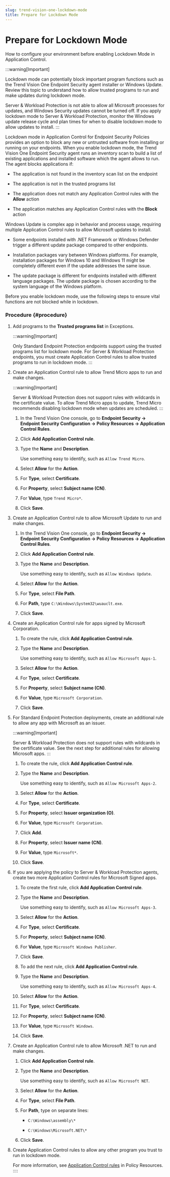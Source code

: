```yaml
---
slug: trend-vision-one-lockdown-mode
title: Prepare for Lockdown Mode
---
```

# Prepare for Lockdown Mode

How to configure your environment before enabling Lockdown Mode in Application Control.

:::warning[Important]

Lockdown mode can potentially block important program functions such as the Trend Vision One Endpoint Security agent installer or Windows Update. Review this topic to understand how to allow trusted programs to run and make updates during lockdown mode.

Server & Workload Protection is not able to allow all Microsoft processes for updates, and Windows Security updates cannot be turned off. If you apply lockdown mode to Server & Workload Protection, monitor the Windows update release cycle and plan times for when to disable lockdown mode to allow updates to install.
:::

Lockdown mode in Application Control for Endpoint Security Policies provides an option to block any new or untrusted software from installing or running on your endpoints. When you enable lockdown mode, the Trend Vision One Endpoint Security agent runs an inventory scan to build a list of existing applications and installed software which the agent allows to run. The agent blocks applications if:

- The application is not found in the inventory scan list on the endpoint

- The application is not in the trusted programs list

- The application does not match any Application Control rules with the **Allow** action

- The application matches any Application Control rules with the **Block** action

Windows Update is complex app in behavior and process usage, requiring multiple Application Control rules to allow Microsoft updates to install.

- Some endpoints installed with .NET Framework or Windows Defender trigger a different update package compared to other endpoints.

- Installation packages vary between Windows platforms. For example, installation packages for Windows 10 and Windows 11 might be completely different even if the update addresses the same issue.

- The update package is different for endpoints installed with different language packages. The update package is chosen according to the system language of the Windows platform.

Before you enable lockdown mode, use the following steps to ensure vital functions are not blocked while in lockdown.

### Procedure {#procedure}

1.  Add programs to the **Trusted programs list** in Exceptions.

    :::warning[Important]

    Only Standard Endpoint Protection endpoints support using the trusted programs list for lockdown mode. For Server & Workload Protection endpoints, you must create Application Control rules to allow trusted programs to run in lockdown mode.
    :::

2.  Create an Application Control rule to allow Trend Micro apps to run and make changes.

    :::warning[Important]

    Server & Workload Protection does not support rules with wildcards in the certificate value. To allow Trend Micro apps to update, Trend Micro recommends disabling lockdown mode when updates are scheduled.
    :::

    1.  In the Trend Vision One console, go to **Endpoint Security → Endpoint Security Configuration → Policy Resources → Application Control Rules**.

    2.  Click **Add Application Control rule**.

    3.  Type the **Name** and **Description**.

        Use something easy to identify, such as `Allow Trend Micro`.

    4.  Select **Allow** for the **Action**.

    5.  For **Type**, select **Certificate**.

    6.  For **Property**, select **Subject name (CN)**.

    7.  For **Value**, type `Trend Micro*`.

    8.  Click **Save**.

3.  Create an Application Control rule to allow Microsoft Update to run and make changes.

    1.  In the Trend Vision One console, go to **Endpoint Security → Endpoint Security Configuration → Policy Resources → Application Control Rules**.

    2.  Click **Add Application Control rule**.

    3.  Type the **Name** and **Description**.

        Use something easy to identify, such as `Allow Windows Update`.

    4.  Select **Allow** for the **Action**.

    5.  For **Type**, select **File Path**.

    6.  For **Path**, type `C:\Windows\System32\wuauclt.exe`.

    7.  Click **Save**.

4.  Create an Application Control rule for apps signed by Microsoft Corporation.

    1.  To create the rule, click **Add Application Control rule**.

    2.  Type the **Name** and **Description**.

        Use something easy to identify, such as `Allow Microsoft Apps-1`.

    3.  Select **Allow** for the **Action**.

    4.  For **Type**, select **Certificate**.

    5.  For **Property**, select **Subject name (CN)**.

    6.  For **Value**, type `Microsoft Corporation`.

    7.  Click **Save**.

5.  For Standard Endpoint Protection deployments, create an additional rule to allow any app with Microsoft as an issuer.

    :::warning[Important]

    Server & Workload Protection does not support rules with wildcards in the certificate value. See the next step for additional rules for allowing Microsoft apps.
    :::

    1.  To create the rule, click **Add Application Control rule**.

    2.  Type the **Name** and **Description**.

        Use something easy to identify, such as `Allow Microsoft Apps-2`.

    3.  Select **Allow** for the **Action**.

    4.  For **Type**, select **Certificate**.

    5.  For **Property**, select **Issuer organization (O)**.

    6.  For **Value**, type `Microsoft Corporation`.

    7.  Click **Add**.

    8.  For **Property**, select **Issuer name (CN)**.

    9.  For **Value**, type `Microsoft*`.

    10. Click **Save**.

6.  If you are applying the policy to Server & Workload Protection agents, create two more Application Control rules for Microsoft Signed apps.

    1.  To create the first rule, click **Add Application Control rule**.

    2.  Type the **Name** and **Description**.

        Use something easy to identify, such as `Allow Microsoft Apps-3`.

    3.  Select **Allow** for the **Action**.

    4.  For **Type**, select **Certificate**.

    5.  For **Property**, select **Subject name (CN)**.

    6.  For **Value**, type `Microsoft Windows Publisher`.

    7.  Click **Save**.

    8.  To add the next rule, click **Add Application Control rule**.

    9.  Type the **Name** and **Description**.

        Use something easy to identify, such as `Allow Microsoft Apps-4`.

    10. Select **Allow** for the **Action**.

    11. For **Type**, select **Certificate**.

    12. For **Property**, select **Subject name (CN)**.

    13. For **Value**, type `Microsoft Windows`.

    14. Click **Save**.

7.  Create an Application Control rule to allow Microsoft .NET to run and make changes.

    1.  Click **Add Application Control rule**.

    2.  Type the **Name** and **Description**.

        Use something easy to identify, such as `Allow Microsoft NET`.

    3.  Select **Allow** for the **Action**.

    4.  For **Type**, select **File Path**.

    5.  For **Path**, type on separate lines:

        - `C:\Windows\assembly\*`

        - `C:\Windows\Microsoft.NET\*`

    6.  Click **Save**.

8.  Create Application Control rules to allow any other program you trust to run in lockdown mode.

    For more information, see [Application Control rules](resources-application-control-rules.mdx) in Policy Resources.
::::
